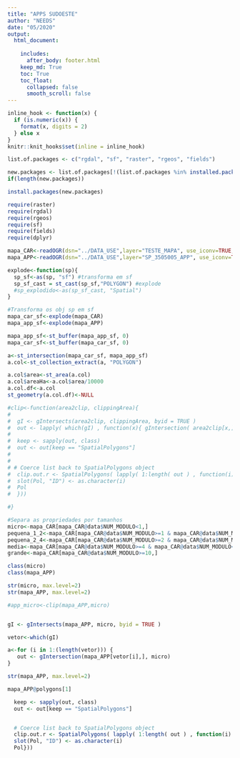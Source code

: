```yaml
---
title: "APPS SUDOESTE"
author: "NEEDS"
date: "05/2020"
output: 
  html_document:
     
    includes:
      after_body: footer.html
    keep_md: True
    toc: True
    toc_float:
      collapsed: false
      smooth_scroll: false
---
```


```r
inline_hook <- function(x) {
  if (is.numeric(x)) {
    format(x, digits = 2)
  } else x
}
knitr::knit_hooks$set(inline = inline_hook)
```



```r
list.of.packages <- c("rgdal", "sf", "raster", "rgeos", "fields")

new.packages <- list.of.packages[!(list.of.packages %in% installed.packages()[,"Package"])]
if(length(new.packages)) 

install.packages(new.packages)
```

```r
require(raster)
require(rgdal)
require(rgeos)
require(sf)
require(fields)
require(dplyr)
```

```r
mapa_CAR<-readOGR(dsn="../DATA_USE",layer="TESTE_MAPA", use_iconv=TRUE, encoding="UTF-8")
mapa_APP<-readOGR(dsn="../DATA_USE",layer="SP_3505005_APP", use_iconv=TRUE, encoding="UTF-8")
```

```r
explode<-function(sp){
  sp_sf<-as(sp, "sf") #transforma em sf
  sp_sf_cast = st_cast(sp_sf,"POLYGON") #explode 
  #sp_explodido<-as(sp_sf_cast, "Spatial")
}

#Transforma os obj sp em sf
mapa_car_sf<-explode(mapa_CAR)
mapa_app_sf<-explode(mapa_APP)

mapa_app_sf<-st_buffer(mapa_app_sf, 0)
mapa_car_sf<-st_buffer(mapa_car_sf, 0)

a<-st_intersection(mapa_car_sf, mapa_app_sf)
a.col<-st_collection_extract(a, "POLYGON")

a.col$area<-st_area(a.col)
a.col$areaHa<-a.col$area/10000
a.col.df<-a.col
st_geometry(a.col.df)<-NULL


```

```r
#clip<-function(area2clip, clippingArea){
#
#  gI <- gIntersects(area2clip, clippingArea, byid = TRUE )
#  out <- lapply( which(gI) , function(x){ gIntersection( area2clip[x,] , clippingArea) } )
#
#  keep <- sapply(out, class)
#  out <- out[keep == "SpatialPolygons"]
#
#
# # Coerce list back to SpatialPolygons object
#  clip.out.r <- SpatialPolygons( lapply( 1:length( out ) , function(i) { Pol <- slot(out[[i]], "polygons")[[1]];
#  slot(Pol, "ID") <- as.character(i)
#  Pol
#  }))

#}

#Separa as propriedades por tamanhos
micro<-mapa_CAR[mapa_CAR@data$NUM_MODULO<1,]
pequena_1_2<-mapa_CAR[mapa_CAR@data$NUM_MODULO>=1 & mapa_CAR@data$NUM_MODULO<2,]
pequena_2_4<-mapa_CAR[mapa_CAR@data$NUM_MODULO>=2 & mapa_CAR@data$NUM_MODULO<4,]
media<-mapa_CAR[mapa_CAR@data$NUM_MODULO>=4 & mapa_CAR@data$NUM_MODULO<10,]
grande<-mapa_CAR[mapa_CAR@data$NUM_MODULO>=10,]

class(micro)
class(mapa_APP)

str(micro, max.level=2)
str(mapa_APP, max.level=2)

#app_micro<-clip(mapa_APP,micro)


gI <- gIntersects(mapa_APP, micro, byid = TRUE )

vetor<-which(gI)

a<-for (i in 1:(length(vetor))) {
   out <- gIntersection(mapa_APP[vetor[i],], micro)
}

str(mapa_APP, max.level=2)

mapa_APP@polygons[1]

  keep <- sapply(out, class)
  out <- out[keep == "SpatialPolygons"]


  # Coerce list back to SpatialPolygons object
  clip.out.r <- SpatialPolygons( lapply( 1:length( out ) , function(i) { Pol <- slot(out[[i]], "polygons")[[1]];
  slot(Pol, "ID") <- as.character(i)
  Pol}))
```

